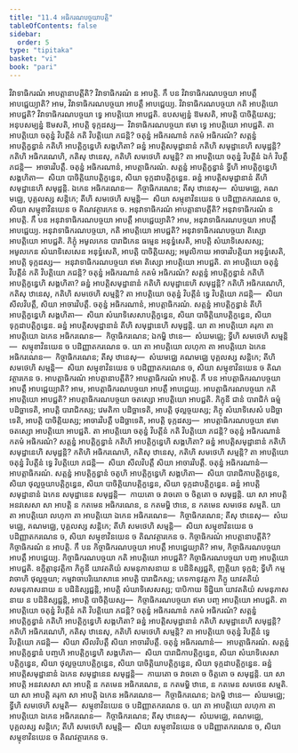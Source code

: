 ```yaml
---
title: "11.4 អធិករណបច្ចយាបត្តិ"
tableOfContents: false
sidebar:
  order: 5
type: "tipitaka"
basket: "vi"
book: "pari"
---
```



<DynamicBreadcrumb />

<Division number="344" book="pari">

<Paragraph number="1718" book="pari">
វិវាទាធិករណំ អាបត្តានាបត្តីតិ? វិវាទាធិករណំ ន អាបត្តិ. កឹ បន វិវាទាធិករណបច្ចយា អាបត្តឹ អាបជ្ជេយ្យាតិ? អាម, វិវាទាធិករណបច្ចយា អាបត្តឹ អាបជ្ជេយ្យ. វិវាទាធិករណបច្ចយា កតិ អាបត្តិយោ អាបជ្ជតិ? វិវាទាធិករណបច្ចយា ទ្វេ អាបត្តិយោ អាបជ្ជតិ. ឧបសម្បន្នំ ឱមសតិ, អាបត្តិ បាចិត្តិយស្ស; អនុបសម្បន្នំ ឱមសតិ, អាបត្តិ ទុក្កដស្ស—  វិវាទាធិករណបច្ចយា ឥមា ទ្វេ អាបត្តិយោ អាបជ្ជតិ.
</Paragraph>

<Paragraph number="1719" book="pari">
តា អាបត្តិយោ ចតុន្នំ វិបត្តីនំ កតិ វិបត្តិយោ ភជន្តិ? ចតុន្នំ អធិករណានំ កតមំ អធិករណំ? សត្តន្នំ អាបត្តិក្ខន្ធានំ កតិហិ អាបត្តិក្ខន្ធេហិ សង្គហិតា? ឆន្នំ អាបត្តិសមុដ្ឋានានំ កតិហិ សមុដ្ឋានេហិ សមុដ្ឋន្តិ? កតិហិ អធិករណេហិ, កតិសុ ឋានេសុ, កតិហិ សមថេហិ សម្មន្តិ?
</Paragraph>

<Paragraph number="1720" book="pari">
តា អាបត្តិយោ ចតុន្នំ វិបត្តីនំ ឯកំ វិបត្តឹ ភជន្តិ—  អាចារវិបត្តឹ. ចតុន្នំ អធិករណានំ, អាបត្តាធិករណំ. សត្តន្នំ អាបត្តិក្ខន្ធានំ ទ្វីហិ អាបត្តិក្ខន្ធេហិ សង្គហិតា—  សិយា បាចិត្តិយាបត្តិក្ខន្ធេន, សិយា ទុក្កដាបត្តិក្ខន្ធេន. ឆន្នំ អាបត្តិសមុដ្ឋានានំ តីហិ សមុដ្ឋានេហិ សមុដ្ឋន្តិ. ឯកេន អធិករណេន—  កិច្ចាធិករណេន; តីសុ ឋានេសុ—  សំឃមជ្ឈេ, គណមជ្ឈេ, បុគ្គលស្ស សន្តិកេ; តីហិ សមថេហិ សម្មន្តិ—  សិយា សម្មុខាវិនយេន ច បដិញ្ញាតករណេន ច, សិយា សម្មុខាវិនយេន ច តិណវត្ថារកេន ច.
</Paragraph>

</Division>
<Division number="345" book="pari">

<Paragraph number="1721" book="pari">
អនុវាទាធិករណំ អាបត្តានាបត្តីតិ? អនុវាទាធិករណំ ន អាបត្តិ. កឹ បន អនុវាទាធិករណបច្ចយា អាបត្តឹ អាបជ្ជេយ្យាតិ? អាម, អនុវាទាធិករណបច្ចយា អាបត្តឹ អាបជ្ជេយ្យ. អនុវាទាធិករណបច្ចយា, កតិ អាបត្តិយោ អាបជ្ជតិ? អនុវាទាធិករណបច្ចយា តិស្សោ អាបត្តិយោ អាបជ្ជតិ. ភិក្ខុំ អមូលកេន បារាជិកេន ធម្មេន អនុទ្ធំសេតិ, អាបត្តិ សំឃាទិសេសស្ស; អមូលកេន សំឃាទិសេសេន អនុទ្ធំសេតិ, អាបត្តិ បាចិត្តិយស្ស; អមូលិកាយ អាចារវិបត្តិយា អនុទ្ធំសេតិ, អាបត្តិ ទុក្កដស្ស—  អនុវាទាធិករណបច្ចយា ឥមា តិស្សោ អាបត្តិយោ អាបជ្ជតិ.
</Paragraph>

<Paragraph number="1722" book="pari">
តា អាបត្តិយោ ចតុន្នំ វិបត្តីនំ កតិ វិបត្តិយោ ភជន្តិ? ចតុន្នំ អធិករណានំ កតមំ អធិករណំ? សត្តន្នំ អាបត្តិក្ខន្ធានំ កតិហិ អាបត្តិក្ខន្ធេហិ សង្គហិតា? ឆន្នំ អាបត្តិសមុដ្ឋានានំ កតិហិ សមុដ្ឋានេហិ សមុដ្ឋន្តិ? កតិហិ អធិករណេហិ, កតិសុ ឋានេសុ, កតិហិ សមថេហិ សម្មន្តិ?
</Paragraph>

<Paragraph number="1723" book="pari">
តា អាបត្តិយោ ចតុន្នំ វិបត្តីនំ ទ្វេ វិបត្តិយោ ភជន្តិ—  សិយា សីលវិបត្តឹ, សិយា អាចារវិបត្តឹ. ចតុន្នំ អធិករណានំ, អាបត្តាធិករណំ. សត្តន្នំ អាបត្តិក្ខន្ធានំ តីហិ អាបត្តិក្ខន្ធេហិ សង្គហិតា—  សិយា សំឃាទិសេសាបត្តិក្ខន្ធេន, សិយា បាចិត្តិយាបត្តិក្ខន្ធេន, សិយា ទុក្កដាបត្តិក្ខន្ធេន. ឆន្នំ អាបត្តិសមុដ្ឋានានំ តីហិ សមុដ្ឋានេហិ សមុដ្ឋន្តិ. យា តា អាបត្តិយោ គរុកា តា អាបត្តិយោ ឯកេន អធិករណេន—  កិច្ចាធិករណេន; ឯកម្ហិ ឋានេ—  សំឃមជ្ឈេ; ទ្វីហិ សមថេហិ សម្មន្តិ—  សម្មុខាវិនយេន ច បដិញ្ញាតករណេន ច. យា តា អាបត្តិយោ លហុកា តា អាបត្តិយោ ឯកេន អធិករណេន—  កិច្ចាធិករណេន; តីសុ ឋានេសុ—  សំឃមជ្ឈេ គណមជ្ឈេ បុគ្គលស្ស សន្តិកេ; តីហិ សមថេហិ សម្មន្តិ—  សិយា សម្មុខាវិនយេន ច បដិញ្ញាតករណេន ច, សិយា សម្មុខាវិនយេន ច តិណវត្ថារកេន ច.
</Paragraph>

</Division>
<Division number="346" book="pari">

<Paragraph number="1724" book="pari">
អាបត្តាធិករណំ អាបត្តានាបត្តីតិ? អាបត្តាធិករណំ អាបត្តិ. កឹ បន អាបត្តាធិករណបច្ចយា អាបត្តឹ អាបជ្ជេយ្យាតិ? អាម, អាបត្តាធិករណបច្ចយា អាបត្តឹ អាបជ្ជេយ្យ. អាបត្តាធិករណបច្ចយា កតិ អាបត្តិយោ អាបជ្ជតិ? អាបត្តាធិករណបច្ចយា ចតស្សោ អាបត្តិយោ អាបជ្ជតិ. ភិក្ខុនី ជានំ បារាជិកំ ធម្មំ បដិច្ឆាទេតិ, អាបត្តិ បារាជិកស្ស; វេមតិកា បដិច្ឆាទេតិ, អាបត្តិ ថុល្លច្ចយស្ស; ភិក្ខុ សំឃាទិសេសំ បដិច្ឆាទេតិ, អាបត្តិ បាចិត្តិយស្ស; អាចារវិបត្តឹ បដិច្ឆាទេតិ, អាបត្តិ ទុក្កដស្ស—  អាបត្តាធិករណបច្ចយា ឥមា ចតស្សោ អាបត្តិយោ អាបជ្ជតិ.
</Paragraph>

<Paragraph number="1725" book="pari">
តា អាបត្តិយោ ចតុន្នំ វិបត្តីនំ កតិ វិបត្តិយោ ភជន្តិ? ចតុន្នំ អធិករណានំ កតមំ អធិករណំ? សត្តន្នំ អាបត្តិក្ខន្ធានំ កតិហិ អាបត្តិក្ខន្ធេហិ សង្គហិតា? ឆន្នំ អាបត្តិសមុដ្ឋានានំ កតិហិ សមុដ្ឋានេហិ សមុដ្ឋន្តិ? កតិហិ អធិករណេហិ, កតិសុ ឋានេសុ, កតិហិ សមថេហិ សម្មន្តិ?
</Paragraph>

<Paragraph number="1726" book="pari">
តា អាបត្តិយោ ចតុន្នំ វិបត្តីនំ ទ្វេ វិបត្តិយោ ភជន្តិ—  សិយា សីលវិបត្តឹ សិយា អាចារវិបត្តឹ. ចតុន្នំ អធិករណានំ—  អាបត្តាធិករណំ. សត្តន្នំ អាបត្តិក្ខន្ធានំ ចតូហិ អាបត្តិក្ខន្ធេហិ សង្គហិតា—  សិយា បារាជិកាបត្តិក្ខន្ធេន, សិយា ថុល្លច្ចយាបត្តិក្ខន្ធេន, សិយា បាចិត្តិយាបត្តិក្ខន្ធេន, សិយា ទុក្កដាបត្តិក្ខន្ធេន. ឆន្នំ អាបត្តិសមុដ្ឋានានំ ឯកេន សមុដ្ឋានេន សមុដ្ឋន្តិ—  កាយតោ ច វាចតោ ច ចិត្តតោ ច សមុដ្ឋន្តិ. យា សា អាបត្តិ អនវសេសា សា អាបត្តិ ន កតមេន អធិករណេន, ន កតមម្ហិ ឋានេ, ន កតមេន សមថេន សម្មតិ. យា តា អាបត្តិយោ លហុកា តា អាបត្តិយោ ឯកេន អធិករណេន—  កិច្ចាធិករណេន; តីសុ ឋានេសុ—  សំឃមជ្ឈេ, គណមជ្ឈេ, បុគ្គលស្ស សន្តិកេ; តីហិ សមថេហិ សម្មន្តិ—  សិយា សម្មុខាវិនយេន ច បដិញ្ញាតករណេន ច, សិយា សម្មុខាវិនយេន ច តិណវត្ថារកេន ច.
</Paragraph>

</Division>
<Division number="347" book="pari">

<Paragraph number="1727" book="pari">
កិច្ចាធិករណំ អាបត្តានាបត្តីតិ? កិច្ចាធិករណំ ន អាបត្តិ. កឹ បន កិច្ចាធិករណបច្ចយា អាបត្តឹ អាបជ្ជេយ្យាតិ? អាម, កិច្ចាធិករណបច្ចយា អាបត្តឹ អាបជ្ជេយ្យ. កិច្ចាធិករណបច្ចយា កតិ អាបត្តិយោ អាបជ្ជតិ? កិច្ចាធិករណបច្ចយា បញ្ច អាបត្តិយោ អាបជ្ជតិ. ឧក្ខិត្តានុវត្តិកា ភិក្ខុនី យាវតតិយំ សមនុភាសនាយ ន បដិនិស្សជ្ជតិ, ញត្តិយា ទុក្កដំ; ទ្វីហិ កម្មវាចាហិ ថុល្លច្ចយា; កម្មវាចាបរិយោសានេ អាបត្តិ បារាជិកស្ស; ភេទកានុវត្តកា ភិក្ខូ យាវតតិយំ សមនុភាសនាយ ន បដិនិស្សជ្ជន្តិ, អាបត្តិ សំឃាទិសេសស្ស; បាបិកាយ ទិដ្ឋិយា យាវតតិយំ សមនុភាសនាយ ន បដិនិស្សជ្ជន្តិ, អាបត្តិ បាចិត្តិយស្ស—  កិច្ចាធិករណបច្ចយា ឥមា បញ្ច អាបត្តិយោ អាបជ្ជតិ.
</Paragraph>

<Paragraph number="1728" book="pari">
តា អាបត្តិយោ ចតុន្នំ វិបត្តីនំ កតិ វិបត្តិយោ ភជន្តិ? ចតុន្នំ អធិករណានំ កតមំ អធិករណំ? សត្តន្នំ អាបត្តិក្ខន្ធានំ កតិហិ អាបត្តិក្ខន្ធេហិ សង្គហិតា? ឆន្នំ អាបត្តិសមុដ្ឋានានំ កតិហិ សមុដ្ឋានេហិ សមុដ្ឋន្តិ? កតិហិ អធិករណេហិ, កតិសុ ឋានេសុ, កតិហិ សមថេហិ សម្មន្តិ?
</Paragraph>

<Paragraph number="1729" book="pari">
តា អាបត្តិយោ ចតុន្នំ វិបត្តីនំ ទ្វេ វិបត្តិយោ ភជន្តិ—  សិយា សីលវិបត្តឹ សិយា អាចារវិបត្តឹ. ចតុន្នំ អធិករណានំ—  អាបត្តាធិករណំ. សត្តន្នំ អាបត្តិក្ខន្ធានំ បញ្ចហិ អាបត្តិក្ខន្ធេហិ សង្គហិតា—  សិយា បារាជិកាបត្តិក្ខន្ធេន, សិយា សំឃាទិសេសាបត្តិក្ខន្ធេន, សិយា ថុល្លច្ចយាបត្តិក្ខន្ធេន, សិយា បាចិត្តិយាបត្តិក្ខន្ធេន, សិយា ទុក្កដាបត្តិក្ខន្ធេន. ឆន្នំ អាបត្តិសមុដ្ឋានានំ ឯកេន សមុដ្ឋានេន សមុដ្ឋន្តិ—  កាយតោ ច វាចតោ ច ចិត្តតោ ច សមុដ្ឋន្តិ. យា សា អាបត្តិ អនវសេសា សា អាបត្តិ ន កតមេន អធិករណេន, ន កតមម្ហិ ឋានេ, ន កតមេន សមថេន សម្មតិ. យា សា អាបត្តិ គរុកា សា អាបត្តិ ឯកេន អធិករណេន—  កិច្ចាធិករណេន; ឯកម្ហិ ឋានេ—  សំឃមជ្ឈេ; ទ្វីហិ សមថេហិ សម្មតិ—  សម្មុខាវិនយេន ច បដិញ្ញាតករណេន ច. យា តា អាបត្តិយោ លហុកា តា អាបត្តិយោ ឯកេន អធិករណេន—  កិច្ចាធិករណេន; តីសុ ឋានេសុ—  សំឃមជ្ឈេ, គណមជ្ឈេ, បុគ្គលស្ស សន្តិកេ; តីហិ សមថេហិ សម្មន្តិ—  សិយា សម្មុខាវិនយេន ច បដិញ្ញាតករណេន ច, សិយា សម្មុខាវិនយេន ច តិណវត្ថារកេន ច.
</Paragraph>
</Division>